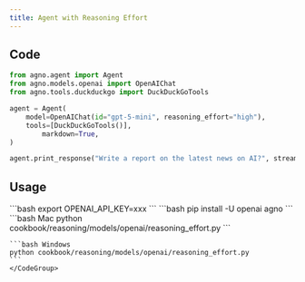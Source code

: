 ```yaml
---
title: Agent with Reasoning Effort
---
```


## Code

```python cookbook/reasoning/models/openai/reasoning_effort.py
from agno.agent import Agent
from agno.models.openai import OpenAIChat
from agno.tools.duckduckgo import DuckDuckGoTools

agent = Agent(
    model=OpenAIChat(id="gpt-5-mini", reasoning_effort="high"),
    tools=[DuckDuckGoTools()],
        markdown=True,
)

agent.print_response("Write a report on the latest news on AI?", stream=True)
```

## Usage

<Steps>
  <Snippet file="create-venv-step.mdx" />

  <Step title="Set your API key">
    ```bash
    export OPENAI_API_KEY=xxx
    ```
  </Step>

  <Step title="Install libraries">
    ```bash
    pip install -U openai agno
    ```
  </Step>

  <Step title="Run Agent">
    <CodeGroup>
    ```bash Mac
    python cookbook/reasoning/models/openai/reasoning_effort.py
    ```

    ```bash Windows
    python cookbook/reasoning/models/openai/reasoning_effort.py
    ```
    </CodeGroup>
  </Step>
</Steps>